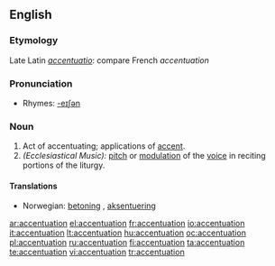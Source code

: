 ==English==

===Etymology===
Late Latin ''[[accentuatio]]'': compare French ''accentuation''

===Pronunciation===
* Rhymes: [[Rhymes:English:-eɪʃǝn|-eɪʃǝn]]

===Noun===
{{en-noun}}

# Act of accentuating; applications of [[accent]].
# ''(Ecclesiastical Music):'' [[pitch]] or [[modulation]] of the [[voice]] in reciting portions of the liturgy.

====Translations====
* Norwegian: [[betoning]] {{c}}, [[aksentuering]] {{c}}

[[ar:accentuation]]
[[el:accentuation]]
[[fr:accentuation]]
[[io:accentuation]]
[[it:accentuation]]
[[lt:accentuation]]
[[hu:accentuation]]
[[oc:accentuation]]
[[pl:accentuation]]
[[ru:accentuation]]
[[fi:accentuation]]
[[ta:accentuation]]
[[te:accentuation]]
[[vi:accentuation]]
[[tr:accentuation]]